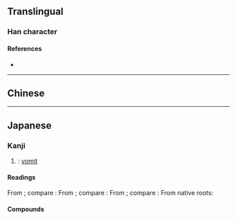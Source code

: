 {{also|嘔}}
{{character info}}
==Translingual==

===Han character===
{{Han char|rn=30|rad=口|as=04|sn=7|four=|canj=RSK|ids=⿰口区}}

====References====
* {{Han ref|kx=0181.191|hdz=10587.040|uh=5455|ud=21589}}

----

==Chinese==
{{zh-see|嘔}}

----

==Japanese==
{{ja-kanji forms|呕|嘔|ex=y}}

===Kanji===
{{ja-kanji|grade=|rs=口04|kyu=嘔}}

# {{ja-ex shin|嘔|sort=口04}}: [[vomit]]

====Readings====
From {{der|ja|ltc|-}} {{ltc-l|嘔|id=2}}; compare {{cog|cmn|嘔|tr=ǒu}}:
{{ja-readings
|goon=う
|kanon=おう
}}
From {{der|ja|ltc|-}} {{ltc-l|嘔|id=1}}; compare {{cog|cmn|嘔|tr=òu}}:
{{ja-readings
|goon=う
|kanon=おう
}}
From {{der|ja|ltc|-}}; compare {{cog|cmn|嘔|tr=xū}}:
{{ja-readings
|goon=く
|kanon=く
}}
From native {{w|Japanese_language|Japanese}} roots:
{{ja-readings
|kun=うた-う<うた-ふ, は-く
}}

====Compounds====
{{col2-u|ja
|{{ja-r|呕%唖|おう%あ}}
|{{ja-r|呕%軋|おう%あつ}}
|{{ja-r|呕%呕%唖%唖|おう%おう%あ%あ}}
|{{ja-r|呕%吟|おう%ぎん}} ({{ja-r|𧦅%吟|おう%ぎん|rom=-}})
|{{ja-r|呕%血|おう%けつ}}
|{{ja-r|呕%泻|おう%しゃ}}
|{{ja-r|呕%泄|おう%せつ}}
|{{ja-r|呕%吐|おう%と}}
|{{ja-r|呕%呕|く%く}}
}}